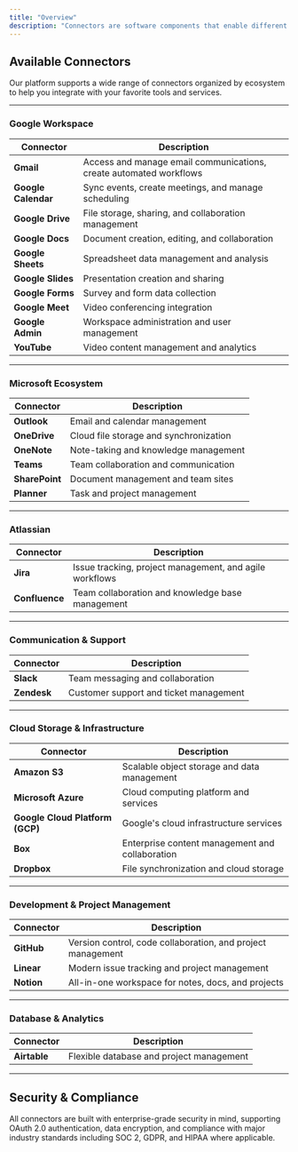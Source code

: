 ```yaml
---
title: "Overview"
description: "Connectors are software components that enable different applications, systems, or platforms to communicate and share data with each other."
---
```


## Available Connectors

Our platform supports a wide range of connectors organized by ecosystem to help you integrate with your favorite tools and services.

---

### Google Workspace

| Connector        | Description |
|------------------|-------------|
| **Gmail**        | Access and manage email communications, create automated workflows |
| **Google Calendar** | Sync events, create meetings, and manage scheduling |
| **Google Drive** | File storage, sharing, and collaboration management |
| **Google Docs**  | Document creation, editing, and collaboration |
| **Google Sheets**| Spreadsheet data management and analysis |
| **Google Slides**| Presentation creation and sharing |
| **Google Forms** | Survey and form data collection |
| **Google Meet**  | Video conferencing integration |
| **Google Admin** | Workspace administration and user management |
| **YouTube**      | Video content management and analytics |

---

### Microsoft Ecosystem

| Connector        | Description |
|------------------|-------------|
| **Outlook**      | Email and calendar management |
| **OneDrive**     | Cloud file storage and synchronization |
| **OneNote**      | Note-taking and knowledge management |
| **Teams**        | Team collaboration and communication |
| **SharePoint**   | Document management and team sites |
| **Planner**      | Task and project management |

---

### Atlassian

| Connector    | Description |
|--------------|-------------|
| **Jira**     | Issue tracking, project management, and agile workflows |
| **Confluence** | Team collaboration and knowledge base management |

---

### Communication & Support

| Connector | Description |
|-----------|-------------|
| **Slack** | Team messaging and collaboration |
| **Zendesk** | Customer support and ticket management |

---

### Cloud Storage & Infrastructure

| Connector        | Description |
|------------------|-------------|
| **Amazon S3**    | Scalable object storage and data management |
| **Microsoft Azure** | Cloud computing platform and services |
| **Google Cloud Platform (GCP)** | Google's cloud infrastructure services |
| **Box**          | Enterprise content management and collaboration |
| **Dropbox**      | File synchronization and cloud storage |

---

### Development & Project Management

| Connector | Description |
|-----------|-------------|
| **GitHub** | Version control, code collaboration, and project management |
| **Linear** | Modern issue tracking and project management |
| **Notion** | All-in-one workspace for notes, docs, and projects |

---

### Database & Analytics

| Connector | Description |
|-----------|-------------|
| **Airtable** | Flexible database and project management |

---

## Security & Compliance

All connectors are built with enterprise-grade security in mind, supporting OAuth 2.0 authentication, data encryption, and compliance with major industry standards including SOC 2, GDPR, and HIPAA where applicable.
